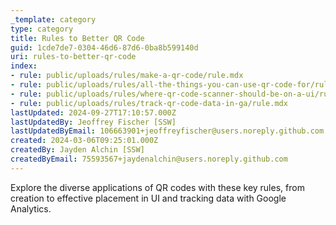 ```yaml
---
_template: category
type: category
title: Rules to Better QR Code
guid: 1cde7de7-0304-46d6-87d6-0ba8b599140d
uri: rules-to-better-qr-code
index:
- rule: public/uploads/rules/make-a-qr-code/rule.mdx
- rule: public/uploads/rules/all-the-things-you-can-use-qr-code-for/rule.mdx
- rule: public/uploads/rules/where-qr-code-scanner-should-be-on-a-ui/rule.mdx
- rule: public/uploads/rules/track-qr-code-data-in-ga/rule.mdx
lastUpdated: 2024-09-27T17:10:57.000Z
lastUpdatedBy: Jeoffrey Fischer [SSW]
lastUpdatedByEmail: 106663901+jeoffreyfischer@users.noreply.github.com
created: 2024-03-06T09:25:01.000Z
createdBy: Jayden Alchin [SSW]
createdByEmail: 75593567+jaydenalchin@users.noreply.github.com
---
```


Explore the diverse applications of QR codes with these key rules, from creation to effective placement in UI and tracking data with Google Analytics.
